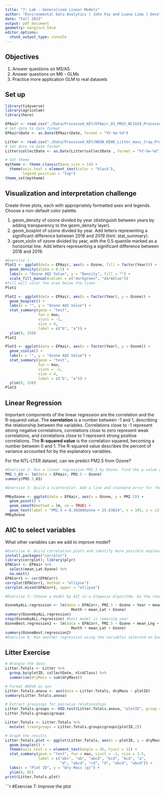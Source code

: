 ```yaml
---
title: "7: Lab - Generalized Linear Models"
author: "Environmental Data Analytics | John Fay and Luana Lima | Developed by Kateri Salk"
date: "Fall 2023"
output: pdf_document
geometry: margin=2.54cm
editor_options: 
  chunk_output_type: console
---
```


## Objectives
1. Answer questions on M5/A5
2. Answer questions on M6 - GLMs
3. Practice more application GLM to real datasets


## Set up
```r
library(tidyverse)
library(agricolae)   
library(here)

EPAair <- read.csv("./Data/Processed_KEY/EPAair_O3_PM25_NC1819_Processed.csv", stringsAsFactors = TRUE)
# Set date to date format
EPAair$Date <- as.Date(EPAair$Date, format = "%Y-%m-%d")

Litter <- read.csv("./Data/Processed_KEY/NEON_NIWO_Litter_mass_trap_Processed.csv", stringsAsFactors = TRUE)
# Set date to date format
Litter$collectDate <- as.Date(Litter$collectDate , format = "%Y-%m-%d")

# Set theme
mytheme <- theme_classic(base_size = 14) +
  theme(axis.text = element_text(color = "black"), 
        legend.position = "top")
theme_set(mytheme)
```



## Visualization and interpretation challenge

Create three plots, each with appropriately formatted axes and legends. Choose a non-default color palette.

1. geom_density of ozone divided by year (distinguish between years by adding transparency to the geom_density layer).
2. geom_boxplot of ozone divided by year. Add letters representing a significant difference between 2018 and 2019 (hint: stat_summary). 
3. geom_violin of ozone divided by year, with the 0.5 quantile marked as a horizontal line. Add letters representing a significant difference between 2018 and 2019. 

```r
#Exercise 1:
Plot1 <- ggplot(data = EPAair, aes(x = Ozone, fill = factor(Year))) +
  geom_density(alpha = 0.5) +
  labs(x = "Ozone AQI Value", y = "Density", fill = "") +
  scale_fill_manual(values = c("darkgreen", "darkblue"))
#fill will color the area below the lines
Plot1

Plot2 <- ggplot(data = EPAair, aes(x = factor(Year), y = Ozone)) +
  geom_boxplot() +
  labs(x = "", y = "Ozone AQI Value") +
  stat_summary(geom = "text", 
               fun = max, 
               vjust = -1,
               size = 4, 
               label = c("b", "a")) +
  ylim(0, 150)
Plot2

Plot3 <- ggplot(data = EPAair, aes(x = factor(Year), y = Ozone)) +
  geom_violin() +
  labs(x = "", y = "Ozone AQI Value") +
  stat_summary(geom = "text", 
               fun = max, 
               vjust = -1,
               size = 4, 
               label = c("b", "a")) +
  ylim(0, 150)
Plot3                  
```

## Linear Regression

Important components of the linear regression are the correlation and the R-squared value. The **correlation** is a number between -1 and 1, describing the relationship between the variables. Correlations close to -1 represent strong negative correlations, correlations close to zero represent weak correlations, and correlations close to 1 represent strong positive correlations. The **R-squared value** is the correlation squared, becoming a number between 0 and 1. The R-squared value describes the percent of variance accounted for by the explanatory variables. 

For the NTL-LTER dataset, can we predict PM2.5 from Ozone?

```r

#Exercise 2: Run a linear regression PM2.5 by Ozone. Find the p-value and R-squared value. 
PM2.5_O3 <- lm(data = EPAair, PM2.5 ~ Ozone)
summary(PM2.5_O3)

#Exercise 3: Build a scatterplot. Add a line and standard error for the linear regression. Add the regression equation to the plot

PMbyOzone <- ggplot(data = EPAair, aes(x = Ozone, y = PM2.5)) +
  geom_point() +
  geom_smooth(method = lm, se = TRUE) + 
  geom_text(label = "PM2.5 = 0.38384Ozone + 15.63824", x = 105, y = 13)
PMbyOzone
```


## AIC to select variables

What other variables can we add to improve model?

```r

#Exercise 4: Build correlation plots and identify more possible explanatory variables to add to the regression.
install.packages("corrplot")
library(corrplot); library(plyr)
EPACorr <- EPAair %>% 
  select(mean_Lat:Ozone) %>% 
  na.omit()
EPACorr1 <- cor(EPACorr)
corrplot(EPACorr1, method = "ellipse")
corrplot.mixed(EPACorr1, upper = "ellipse")

#Exercise 5: Choose a model by AIC in a Stepwise Algorithm. Do the results from AIC match the variables you selected on Exercise 4?

OzonebyALL.regression <- lm(data = EPACorr, PM2.5 ~ Ozone + Year + mean_Lng + 
                              Month + mean_Lat + Ozone)
summary(OzonebyALL.regression)
step(OzonebyALL.regression) #best model is removing year
OzoneBest.regression2 <- lm(data = EPACorr, PM2.5 ~ Ozone + mean_Lng + 
                              Month + mean_Lat + Ozone)
summary(OzoneBest.regression2)
#Exercise 6: Run another regression using the variables selected on Exercise 6. Compare r-squared value with the one from Exercise 2. 

```



## Litter Exercise

```r
# Wrangle the data
Litter.Totals <- Litter %>%
  group_by(plotID, collectDate, nlcdClass) %>%
  summarise(dryMass = sum(dryMass))

# Format ANOVA as aov
Litter.Totals.anova <- aov(data = Litter.Totals, dryMass ~ plotID)
summary(Litter.Totals.anova)

# Extract groupings for pairwise relationships
Litter.Totals.groups <- HSD.test(Litter.Totals.anova, "plotID", group = TRUE)
Litter.Totals.groups$groups

Litter.Totals <- Litter.Totals %>%
  mutate( treatgroups = Litter.Totals.groups$groups[plotID,2])

# Graph the results
Litter.Totals.plot <- ggplot(Litter.Totals, aes(x = plotID, y = dryMass)) +
  geom_boxplot() +
  theme(axis.text.x = element_text(angle = 45, hjust = 1)) +
  stat_summary(geom = "text", fun = max, vjust = -1, size = 3.5,
               label = c("abc", "ab", "abcd", "bcd", "bcd", "a", 
                         "d", "abcd", "cd", "d", "abcd", "abcd")) +
  labs(x = "Plot ID", y = "Dry Mass (g)") +
  ylim(0, 85)
print(Litter.Totals.plot)

```

```r
#Exercise 7: Improve the plot

